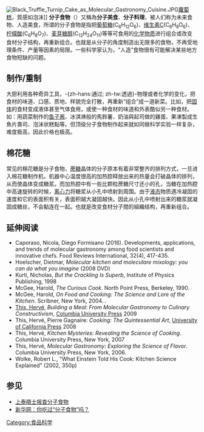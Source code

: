 {{Unreferenced|time=2020-03-06T10:54:37+00:00}}
[[File:Black_Truffle_Turnip_Cake_as_Molecular_Gastronomy_Cuisine.JPG|thumb]][[蘿蔔糕|蘿蔔糕]]，質感如泡沫]]
'''分子食物'''（{{lang-en|'''Molecular gastronomy'''}}）又稱為'''分子美食'''、'''分子料理'''，被人们称为未来食物、人造美食，所谓的分子食物是指把[[葡萄糖|葡萄糖]](C<sub>6</sub>H<sub>12</sub>O<sub>6</sub>)、[[维生素C|维生素C]](C<sub>6</sub>H<sub>8</sub>O<sub>6</sub>)、[[柠檬酸|柠檬酸]](C<sub>6</sub>H<sub>8</sub>O<sub>7</sub>)、[[麦芽糖醇|麦芽糖醇]](C<sub>12</sub>H<sub>24</sub>O<sub>11</sub>)等等可食用的[[化学物质|化学物质]]进行组合或改变食材分子结构，再重新组合。也就是从分子的角度制造出无限多的食物，不再受地理条件、产量等因素的局限。一些科学家认为，“人造”食物很有可能解决某些地方食物短缺的问题。

==制作/重制==
大厨利用各种奇异工具，-{zh-hans:通过; zh-tw:透過}-物理或者化学的变化，把食材的味道、口感、质地、样貌完全打散，再重新“组合”成一道新菜。比如，把[[固体|固体]]的食材变成液体甚至气体食用，或使一种食材的味道和外表酷似另一种食材。如：用蔬菜制作的[[鱼子酱|鱼子酱]]、冰淇淋般的馬鈴薯、奶油與起司做的雞蛋、果凍製成生魚片壽司、泡沫状糕點等。但顶级分子食物制作起来就如同做科学实验一样复杂，难度极高，因此价格也极高。

==棉花糖==
常见的棉花糖是分子食物，[[蔗糖|蔗糖]]晶体的分子原本有着非常整齐的排列方式，一旦进入棉花糖制作机，机器中心温度很高的加热腔释放出来的热量会打破晶体的排列，从而使晶体变成糖浆。而加热腔中有一些比颗粒蔗糖尺寸还小的孔，当糖在加热腔中高速旋转的时候，[[离心力|离心力]]将糖浆从小孔中喷射到周围。由于[[液态|液态]]物质遇冷凝固的速度和它的表面积有关，表面积越大凝固越快。因此从小孔中喷射出来的糖浆就凝固成糖丝，不会黏连在一起。也就是改变食材分子間的組織结构，再重新组合。

==延伸阅读==
*Caporaso, Nicola, Diego Formisano (2016). Developments, applications, and trends of molecular gastronomy among food scientists and innovative chefs. Food Reviews International, 32(4), 417-435.
*Hoelscher, Dietmar,  ''Molecular kitchen and moleculare mixology: you can do what you imagine'' (2008 DVD) {{ISBN|978-3-00-022641-0}}
*Kurti, Nicholas, ''But the Crackling Is Superb'', Institute of Physics Publishing, 1998 {{ISBN|978-0-85274-301-0}}
*McGee, Harold, ''The Curious Cook''. North Point Press, Berkeley, 1990.
*McGee, Harold, ''On Food and Cooking: The Science and Lore of the Kitchen''. Scribner, New York, 2004. {{ISBN|0-684-80001-2}}.
*[[Hervé_This|This, Hervé]], ''Building a Meal: From Molecular Gastronomy to Culinary Constructivism'', [[Columbia_University_Press|Columbia University Press]] 2009 {{ISBN|978-0-231-14466-7}}
*This, Hervé, Pierre Gagnaire: ''Cooking: The Quintessential Art'', [[University_of_California_Press|University of California Press]] 2008 {{ISBN|978-0-520-25295-0}}
*This, Hervé, ''Kitchen Mysteries: Revealing the Science of Cooking''. Columbia University Press, New York, 2007 {{ISBN|978-0-231-14170-3}}
*This, Hervé, ''Molecular Gastronomy: Exploring the Science of Flavor''. Columbia University Press, New York, 2006. {{ISBN|978-0-231-13312-8}}
* Wolke, Robert L., "What Einstein Told His Cook: Kitchen Science Explained" (2002, 350p) {{ISBN|0-393-01183-6}}

==参见==
*[http://www.timesonline.co.uk/tol/news/ 上泰晤士报查分子食物] {{Wayback|url=http://www.timesonline.co.uk/tol/news/ |date=20070326113439 }}
*[http://news.xinhuanet.com/tech/2009-05/06/content_11322562.htm 新华网：你吃过“分子食物”吗？] {{Wayback|url=http://news.xinhuanet.com/tech/2009-05/06/content_11322562.htm |date=20170612023933 }}

[[Category:食品科学|Category:食品科学]]